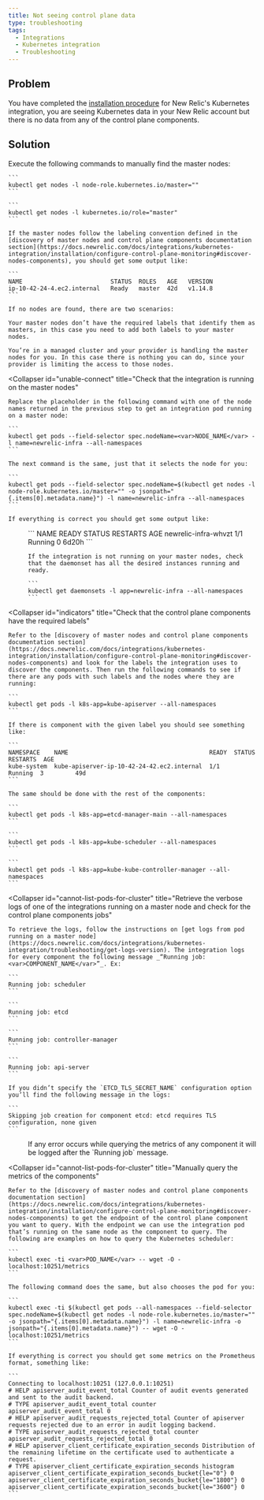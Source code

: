 ```yaml
---
title: Not seeing control plane data
type: troubleshooting
tags:
  - Integrations
  - Kubernetes integration
  - Troubleshooting
---
```


## Problem

You have completed the [installation procedure](/docs/kubernetes-monitoring-integration#install) for New Relic's Kubernetes integration, you are seeing Kubernetes data in your New Relic account but there is no data from any of the control plane components.

## Solution

<CollapserGroup>
  <Collapser
    id="invalid-license"
    title="Check that the master nodes have the correct labels"
  >
    Execute the following commands to manually find the master nodes:

    ```
    kubectl get nodes -l node-role.kubernetes.io/master=""
    ```

    ```
    kubectl get nodes -l kubernetes.io/role="master"
    ```

    If the master nodes follow the labeling convention defined in the [discovery of master nodes and control plane components documentation section](https://docs.newrelic.com/docs/integrations/kubernetes-integration/installation/configure-control-plane-monitoring#discover-nodes-components), you should get some output like:

    ```
    NAME                         STATUS  ROLES   AGE   VERSION
    ip-10-42-24-4.ec2.internal   Ready   master  42d   v1.14.8
    ```

    If no nodes are found, there are two scenarios:

    Your master nodes don’t have the required labels that identify them as masters, in this case you need to add both labels to your master nodes.

    You’re in a managed cluster and your provider is handling the master nodes for you. In this case there is nothing you can do, since your provider is limiting the access to those nodes.
  </Collapser>

  <Collapser
    id="unable-connect"
    title="Check that the integration is running on the master nodes"
  >
    Replace the placeholder in the following command with one of the node names returned in the previous step to get an integration pod running on a master node:

    ```
    kubectl get pods --field-selector spec.nodeName=<var>NODE_NAME</var> -l name=newrelic-infra --all-namespaces
    ```

    The next command is the same, just that it selects the node for you:

    ```
    kubectl get pods --field-selector spec.nodeName=$(kubectl get nodes -l node-role.kubernetes.io/master="" -o jsonpath="{.items[0].metadata.name}") -l name=newrelic-infra --all-namespaces
    ```

    If everything is correct you should get some output like:
  </Collapser>

  <dd>
    ```
    NAME                   READY   STATUS    RESTARTS   AGE
    newrelic-infra-whvzt   1/1     Running   0          6d20h
    ```

    If the integration is not running on your master nodes, check that the daemonset has all the desired instances running and ready.

    ```
    kubectl get daemonsets -l app=newrelic-infra --all-namespaces
    ```
  </dd>

  <Collapser
    id="indicators"
    title="Check that the control plane components have the required labels"
  >
    Refer to the [discovery of master nodes and control plane components documentation section](https://docs.newrelic.com/docs/integrations/kubernetes-integration/installation/configure-control-plane-monitoring#discover-nodes-components) and look for the labels the integration uses to discover the components. Then run the following commands to see if there are any pods with such labels and the nodes where they are running:

    ```
    kubectl get pods -l k8s-app=kube-apiserver --all-namespaces
    ```

    If there is component with the given label you should see something like:

    ```
    NAMESPACE    NAME                                        READY  STATUS   RESTARTS  AGE
    kube-system  kube-apiserver-ip-10-42-24-42.ec2.internal  1/1    Running  3         49d
    ```

    The same should be done with the rest of the components:

    ```
    kubectl get pods -l k8s-app=etcd-manager-main --all-namespaces
    ```

    ```
    kubectl get pods -l k8s-app=kube-scheduler --all-namespaces
    ```

    ```
    kubectl get pods -l k8s-app=kube-kube-controller-manager --all-namespaces
    ```
  </Collapser>

  <Collapser
    id="cannot-list-pods-for-cluster"
    title="Retrieve the verbose logs of one of the integrations running on a master node and check for the control plane components jobs"
  >
    To retrieve the logs, follow the instructions on [get logs from pod running on a master node](https://docs.newrelic.com/docs/integrations/kubernetes-integration/troubleshooting/get-logs-version). The integration logs for every component the following message _“Running job: <var>COMPONENT_NAME</var>”_. Ex:

    ```
    Running job: scheduler
    ```

    ```
    Running job: etcd
    ```

    ```
    Running job: controller-manager
    ```

    ```
    Running job: api-server
    ```

    If you didn’t specify the `ETCD_TLS_SECRET_NAME` configuration option you’ll find the following message in the logs:

    ```
    Skipping job creation for component etcd: etcd requires TLS configuration, none given
    ```
  </Collapser>

  <dd>
    If any error occurs while querying the metrics of any component it will be logged after the `Running job` message.
  </dd>

  <Collapser
    id="cannot-list-pods-for-cluster"
    title="Manually query the metrics of the components"
  >
    Refer to the [discovery of master nodes and control plane components documentation section](https://docs.newrelic.com/docs/integrations/kubernetes-integration/installation/configure-control-plane-monitoring#discover-nodes-components) to get the endpoint of the control plane component you want to query. With the endpoint we can use the integration pod that’s running on the same node as the component to query. The following are examples on how to query the Kubernetes scheduler:

    ```
    kubectl exec -ti <var>POD_NAME</var> -- wget -O - localhost:10251/metrics
    ```

    The following command does the same, but also chooses the pod for you:

    ```
    kubectl exec -ti $(kubectl get pods --all-namespaces --field-selector spec.nodeName=$(kubectl get nodes -l node-role.kubernetes.io/master="" -o jsonpath="{.items[0].metadata.name}") -l name=newrelic-infra -o jsonpath="{.items[0].metadata.name}") -- wget -O - localhost:10251/metrics
    ```

    If everything is correct you should get some metrics on the Prometheus format, something like:

    ```
    Connecting to localhost:10251 (127.0.0.1:10251)
    # HELP apiserver_audit_event_total Counter of audit events generated and sent to the audit backend.
    # TYPE apiserver_audit_event_total counter
    apiserver_audit_event_total 0
    # HELP apiserver_audit_requests_rejected_total Counter of apiserver requests rejected due to an error in audit logging backend.
    # TYPE apiserver_audit_requests_rejected_total counter
    apiserver_audit_requests_rejected_total 0
    # HELP apiserver_client_certificate_expiration_seconds Distribution of the remaining lifetime on the certificate used to authenticate a request.
    # TYPE apiserver_client_certificate_expiration_seconds histogram
    apiserver_client_certificate_expiration_seconds_bucket{le="0"} 0
    apiserver_client_certificate_expiration_seconds_bucket{le="1800"} 0
    apiserver_client_certificate_expiration_seconds_bucket{le="3600"} 0
    ```
  </Collapser>
</CollapserGroup>
